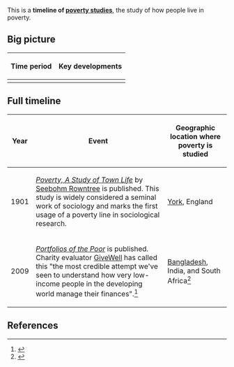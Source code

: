 This is a '''timeline of [[poverty studies]]''', the study of how people live in poverty.

==Big picture==

{| class="sortable wikitable"
! Time period !! Key developments
|-
|}

==Full timeline==

{| class="sortable wikitable"
! Year !! Event !! Geographic location where poverty is studied
|-
| 1901 || ''[[Poverty, A Study of Town Life]]'' by [[Seebohm Rowntree]] is published. This study is widely considered a seminal work of sociology and marks the first usage of a poverty line in sociological research. || [[York]], England
|-
| 2009 || ''[[Portfolios of the Poor]]'' is published. Charity evaluator [[GiveWell]] has called this "the most credible attempt we've seen to understand how very low-income people in the developing world manage their finances".<ref>{{cite web |url=http://blog.givewell.org/2012/12/26/the-case-for-cash-2/ |title=The Case for Cash |author=Holden Karnofsky |date=December 26, 2012 |publisher=GiveWell}}</ref> || [[Bangladesh]], India, and South Africa<ref>{{cite web |url=http://www.portfoliosofthepoor.com/ |title=Portfolios of the Poor |accessdate=May 9, 2016}}</ref>
|}

==References==

{{reflist|30em}}

